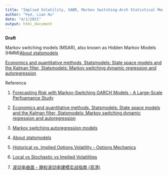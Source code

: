 ```yaml
---
title: "Implied Volatility, SABR, Markov Switching-Arch Statistical Models"
author: "®γσ, Lian Hu"
date: "4/1/2021"
output: html_document
---
```


**Draft**

Markov switching models (MSAR), also known as Hidden Markov Models (HMM)[About statsmodels](https://github.com/statsmodels/statsmodels)

[Economics and quantitative methods, Statsmodels: State space models and the Kalman filter, Statsmodels: Markov switching dynamic regression and autoregression](http://www.chadfulton.com/software.html)

Reference

1) [Forecasting Risk with Markov-Switching GARCH Models - A Large-Scale Perfoamance Study](https://englianhu.files.wordpress.com/2021/04/wp-1618274429537.pdf?fbclid=IwAR2Zcm9Igp0VZVdQeQF3xx1gTkaYKqPGRGONrfWQCXIs0J93Bytjtoyzna4)

2) [Economics and quantitative methods, Statsmodels: State space models and the Kalman filter, Statsmodels: Markov switching dynamic regression and autoregression](http://www.chadfulton.com/software.html)

3) [Markov switching autoregression models](http://www.chadfulton.com/topics/markov_autoregression.html?fbclid=IwAR296sU99p_zlwbBetQmQTczHC8kN8WpsXTi7_CFBnrkqc1koh0CDRMwV7A)

4) [About statsmodels](https://github.com/statsmodels/statsmodels)

5) [Historical vs. Implied Options Volatility - Options Mechanics](https://www.youtube.com/watch?v=eBa-1pQEG0E)

6) [Local vs Stochastic vs Implied Volatilities](https://www.youtube.com/watch?v=y4B4wSnXg6E)

7) [波动率曲面 - 期权波动率建模实战指南 (高清)]()

